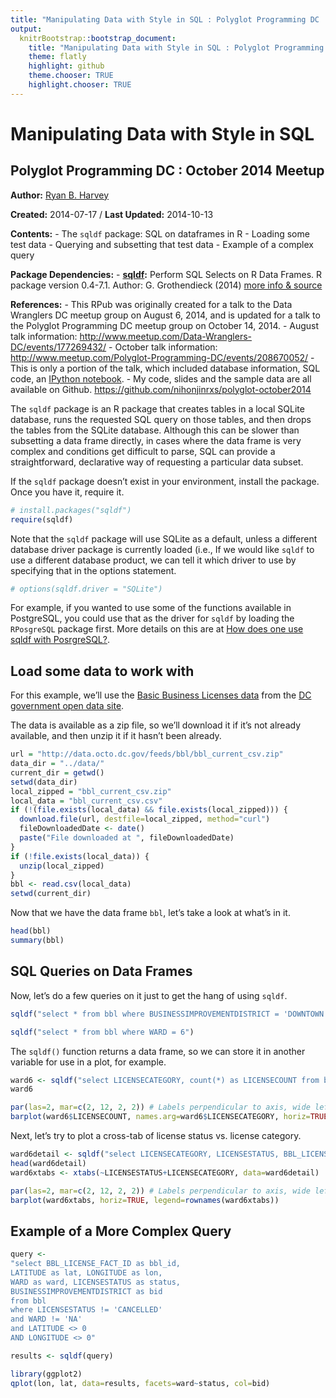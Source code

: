 ```yaml
---
title: "Manipulating Data with Style in SQL : Polyglot Programming DC : October 2014 Meetup"
output:
  knitrBootstrap::bootstrap_document:
    title: "Manipulating Data with Style in SQL : Polyglot Programming DC : October 2014 Meetup"
    theme: flatly
    highlight: github
    theme.chooser: TRUE
    highlight.chooser: TRUE
---
```


Manipulating Data with Style in SQL
========================================================
## Polyglot Programming DC : October 2014 Meetup

**Author:**  [Ryan B. Harvey](http://datascientist.guru)

**Created:** 2014-07-17 / **Last Updated:** 2014-10-13

**Contents:**
- The `sqldf` package: SQL on dataframes in R
- Loading some test data
- Querying and subsetting that test data
- Example of a complex query

**Package Dependencies:**
- **[sqldf](http://cran.r-project.org/package=sqldf):** Perform SQL Selects on R Data Frames. R package version 0.4-7.1. Author: G. Grothendieck (2014) [more info & source](https://code.google.com/p/sqldf/)

**References:**
- This RPub was originally created for a talk to the Data Wranglers DC meetup group on August 6, 2014, and is updated for a talk to the Polyglot Programming DC meetup group on October 14, 2014.
  - August talk information: [http://www.meetup.com/Data-Wranglers-DC/events/177269432/](http://www.meetup.com/Data-Wranglers-DC/events/177269432/)
  - October talk information: [http://www.meetup.com/Polyglot-Programming-DC/events/208670052/](http://www.meetup.com/Polyglot-Programming-DC/events/208670052/)
  - This is only a portion of the talk, which included database information, SQL code, an [IPython notebook](http://nbviewer.ipython.org/github/nihonjinrxs/polyglot-october2014/blob/master/python/sqldf_examples_python.ipynb).
  - My code, slides and the sample data are all available on Github. [https://github.com/nihonjinrxs/polyglot-october2014](https://github.com/nihonjinrxs/polyglot-october2014)

The `sqldf` package is an R package that creates tables in a local SQLite database, runs the requested SQL query on those tables, and then drops the tables from the SQLite database.  Although this can be slower than subsetting a data frame directly, in cases where the data frame is very complex and conditions get difficult to parse, SQL can provide a straightforward, declarative way of requesting a particular data subset.

If the `sqldf` package doesn't exist in your environment, install the package.  Once you have it, require it.
```r
# install.packages("sqldf")
require(sqldf)
```

Note that the `sqldf` package will use SQLite as a default, unless a different database driver package is currently loaded (i.e., If we would like `sqldf` to use a different database product, we can tell it which driver to use by specifying that in the options statement.
```r
# options(sqldf.driver = "SQLite")
```

For example, if you wanted to use some of the functions available in PostgreSQL, you could use that as the driver for `sqldf` by loading the `RPosgreSQL` package first.  More details on this are at [How does one use sqldf with PosrgreSQL?](https://code.google.com/p/sqldf/#12._How_does_one_use_sqldf_with_PostgreSQL?).

Load some data to work with
---------------------------
For this example, we'll use the [Basic Business Licenses data](http://data.dc.gov/Main_DataCatalog.aspx?id=1520) from the [DC government open data site](http://data.dc.gov/).

The data is available as a zip file, so we'll download it if it's not already available, and then unzip it if it hasn't been already.

```r
url = "http://data.octo.dc.gov/feeds/bbl/bbl_current_csv.zip"
data_dir = "../data/"
current_dir = getwd()
setwd(data_dir)
local_zipped = "bbl_current_csv.zip"
local_data = "bbl_current_csv.csv"
if (!(file.exists(local_data) && file.exists(local_zipped))) {
  download.file(url, destfile=local_zipped, method="curl")
  fileDownloadedDate <- date()
  paste("File downloaded at ", fileDownloadedDate)
}
if (!file.exists(local_data)) {
  unzip(local_zipped)
}
bbl <- read.csv(local_data)
setwd(current_dir)
```

Now that we have the data frame `bbl`, let's take a look at what's in it.

```r
head(bbl)
summary(bbl)
```

SQL Queries on Data Frames
--------------------------

Now, let's do a few queries on it just to get the hang of using `sqldf`.

```r
sqldf("select * from bbl where BUSINESSIMPROVEMENTDISTRICT = 'DOWNTOWN BID'")
```

```r
sqldf("select * from bbl where WARD = 6")
```

The `sqldf()` function returns a data frame, so we can store it in another variable for use in a plot, for example.

```r
ward6 <- sqldf("select LICENSECATEGORY, count(*) as LICENSECOUNT from bbl where WARD = 6 group by LICENSECATEGORY")
ward6
```

```r
par(las=2, mar=c(2, 12, 2, 2)) # Labels perpendicular to axis, wide left margin
barplot(ward6$LICENSECOUNT, names.arg=ward6$LICENSECATEGORY, horiz=TRUE)
```

Next, let's try to plot a cross-tab of license status vs. license category.

```r
ward6detail <- sqldf("select LICENSECATEGORY, LICENSESTATUS, BBL_LICENSE_FACT_ID from bbl where WARD = 6 order by LICENSECATEGORY, LICENSESTATUS")
head(ward6detail)
ward6xtabs <- xtabs(~LICENSESTATUS+LICENSECATEGORY, data=ward6detail)
```

```r
par(las=2, mar=c(2, 12, 2, 2)) # Labels perpendicular to axis, wide left margin
barplot(ward6xtabs, horiz=TRUE, legend=rownames(ward6xtabs))
```

Example of a More Complex Query
-------------------------------
```r
query <- 
"select BBL_LICENSE_FACT_ID as bbl_id, 
LATITUDE as lat, LONGITUDE as lon, 
WARD as ward, LICENSESTATUS as status, 
BUSINESSIMPROVEMENTDISTRICT as bid
from bbl
where LICENSESTATUS != 'CANCELLED'
and WARD != 'NA' 
and LATITUDE <> 0 
AND LONGITUDE <> 0"

results <- sqldf(query)
```

```r
library(ggplot2)
qplot(lon, lat, data=results, facets=ward~status, col=bid)
```
